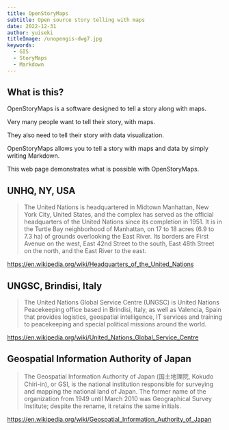 ```yaml
---
title: OpenStoryMaps
subtitle: Open source story telling with maps
date: 2022-12-31
author: yuiseki
titleImage: /unopengis-dwg7.jpg
keywords:
  - GIS
  - StoryMaps
  - Markdown
---
```



## What is this?

OpenStoryMaps is a software designed to tell a story along with maps.

Very many people want to tell their story, with maps.

They also need to tell their story with data visualization.

OpenStoryMaps allows you to tell a story with maps and data by simply writing Markdown.

This web page demonstrates what is possible with OpenStoryMaps.

## UNHQ, NY, USA

<SectionBackground src="UNHQ_NYC.jpg" />

<StaticMap
  style="https://tile.openstreetmap.jp/styles/osm-bright/style.json"
  longitude={-73.968056}
  latitude={40.749444}
  zoom={15}
/>

> The United Nations is headquartered in Midtown Manhattan, New York City, United
> States, and the complex has served as the official headquarters of the United Nations
> since its completion in 1951. It is in the Turtle Bay neighborhood of Manhattan,
> on 17 to 18 acres (6.9 to 7.3 ha) of grounds overlooking the East River. Its borders
> are First Avenue on the west, East 42nd Street to the south, East 48th Street on
> the north, and the East River to the east.

https://en.wikipedia.org/wiki/Headquarters_of_the_United_Nations

## UNGSC, Brindisi, Italy

<SectionBackground src="UNGSC_Logo.png" />

<StaticMap
  style="https://tile.openstreetmap.jp/styles/osm-bright/style.json"
  longitude={17.9466719}
  latitude={40.6494882}
  zoom={17}
/>

> The United Nations Global Service Centre (UNGSC) is United Nations Peacekeeping office
> based in Brindisi, Italy, as well as Valencia, Spain that provides logistics, geospatial
> intelligence, IT services and training to peacekeeping and special political missions
> around the world.

https://en.wikipedia.org/wiki/United_Nations_Global_Service_Centre

## Geospatial Information Authority of Japan

<StaticMap
  style="https://tile.openstreetmap.jp/styles/osm-bright/style.json"
  longitude={140.084583}
  latitude={36.104583}
  zoom={15}
/>

> The Geospatial Information Authority of Japan (国土地理院, Kokudo Chiri-in), or GSI, is
> the national institution responsible for surveying and mapping the national land of Japan.
> The former name of the organization from 1949 until March 2010 was Geographical Survey Institute;
> despite the rename, it retains the same initials.

https://en.wikipedia.org/wiki/Geospatial_Information_Authority_of_Japan
